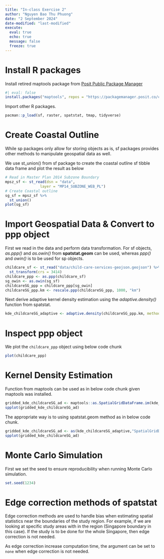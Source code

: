 ```yaml
---
title: "In-class Exercise 2"
author: "Nguyen Bao Thu Phuong"
date: "2 September 2024" 
date-modified: "last-modified"
execute:
  eval: true
  echo: true
  message: false
  freeze: true
---
```


# Install R packages

Install retired maptools package from [Posit Public Package Manager](https://packagemanager.posit.co/client/#/)

```r
#| eval: false
install.packages("maptools", repos = "https://packagemanager.posit.co/cran/2023-10-13")
```

Import other R packages.

```r
pacman::p_load(sf, raster, spatstat, tmap, tidyverse)
```

# Create Coastal Outline

While sp packages only allow for storing objects as is, sf packages provides other methods to manipulate geospatial data as well.

We use st_union() from sf package to create the coastal outline sf tibble data frame and plot the result as below

```r
# Read in Master Plan 2014 Subzone Boundary
mpsz_sf <- st_read(dsn = "data", 
                layer = "MP14_SUBZONE_WEB_PL")
# Create Coastal outline
sg_sf = mpsz_sf %>%
  st_union()
plot(sg_sf)
```

# Import Geospatial Data & Convert to ppp object

First we read in the data and perform data transformation. For sf objects, *as.ppp()* and *as.owin()* from **spatstat.geom** can be used, whereas *ppp()* and *owin()* is to be used for sp objects.

```r
childcare_sf <- st_read("data/child-care-services-geojson.geojson") %>%
  st_transform(crs = 3414)
childcare_ppp <- as.ppp(childcare_sf)
sg_owin <- as.owin(sg_sf)
childcareSG_ppp = childcare_ppp[sg_owin]
childcareSG_ppp.km <- rescale.ppp(childcareSG_ppp, 1000, "km")
```

Next derive adaptive kernel density estimation using the *adaptive.density()* function from spatstat.

```r
kde_childcareSG_adaptive <- adaptive.density(childcareSG_ppp.km, method="kernel")
```

# Inspect ppp object

We plot the `childcare_ppp` object using below code chunk
```r
plot(childcare_ppp)
```

# Kernel Density Estimation

Function from maptools can be used as in below code chunk given maptools was installed.

```r
gridded_kde_childcareSG_ad <- maptools::as.SpatialGridDataFrame.im(kde_childcareSG_adaptive)
spplot(gridded_kde_childcareSG_ad)
```

The appropriate way is to using spatstat.geom method as in below code chunk.

```r
gridded_kde_childcareSG_ad <- as(kde_childcareSG_adaptive,"SpatialGridDataFrame")
spplot(gridded_kde_childcareSG_ad)
```

# Monte Carlo Simulation

First we set the seed to ensure reproducibility when running Monte Carlo simulation.

```r
set.seed(1234)
```

# Edge correction methods of spatstat

Edge correction methods are used to handle bias when estimating spatial statistics near the boundaries of the study region. For example, if we are looking at specific study areas with in the region (Singapore boundary in this case). If the study is to be done for the whole Singapore, then edge correction is not needed.

As edge correction increase computation time, the argument can be set to `none` when edge correction is not needed.
